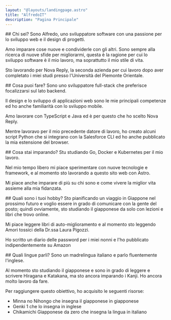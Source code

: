 ```yaml
---
layout: "@layouts/landingpage.astro"
title: "AlfredoIT"
description: "Pagina Principale"
---
```



<LandingDetails>
## Chi sei?
Sono Alfredo, uno sviluppatore software con una passione per lo sviluppo web e il design di progetti.

Amo imparare cose nuove e condividerle con gli altri. Sono sempre alla ricerca di nuove sfide per migliorarmi, questa è la ragione per cui lo sviluppo software è il mio lavoro, ma soprattutto il mio stile di vita.

Sto lavorando per <Href href="https://www.linkedin.com/company/novareply/">Nova Reply</Href>, la seconda azienda per cui lavoro dopo aver completato i miei studi presso l'<Href href="https://www.uniupo.it/">Università del Piemonte Orientale</Href>.
</LandingDetails>

<LandingDetails>
## Cosa puoi fare?
Sono uno sviluppatore full-stack che preferisce focalizzarsi sul lato backend.

Il design e lo sviluppo di applicazioni web sono le mie principali competenze ed ho anche familiarit&agrave; con lo sviluppo mobile.

Amo lavorare con TypeScript e Java ed è per questo che ho scelto Nova Reply.

Mentre lavoravo per il mio precedente datore di lavoro, ho creato alcuni script Python che si integrano con la <Href href="https://developer.salesforce.com/tools/sfdxcli">Salesforce CLI</Href> ed ho anche pubblicato la mia <Href href="https://github.com/Astisme/again-why-salesforce">estensione del browser</Href>.
</LandingDetails>

<LandingDetails>
## Cosa stai imparando?
Stu studiando Go, Docker e Kubernetes per il mio lavoro.

Nel mio tempo libero mi piace sperimentare con nuove tecnologie e framework, e al momento sto lavorando a questo sito web con <Href href="https://astro.build">Astro</Href>.

Mi piace anche imparare di pi&ugrave; su chi sono e come vivere la miglior vita assieme alla mia fidanzata.
</LandingDetails>

<LandingDetails>
## Quali sono i tuoi hobby?
Sto pianificando un viaggio in Giappone nel prossimo futuro e voglio essere in grado di comunicare con la gente del posto; quindi ovviamente, sto studiando il giapponese da solo con lezioni e libri che trovo online.

Mi piace leggere libri di auto-miglioramento e al momento sto leggendo <Href href="https://www.amazon.it/dp/8817193089/">Amori tossici</Href> della Dr.ssa Laura Pigozzi.

Ho scritto un diario delle password per i miei nonni e l'ho pubblicato <Href href="https://www.amazon.it/dp/B0CCCHQ2FZ">indipendentemente su Amazon</Href>
</LandingDetails>

<LandingDetails>
## Quali lingue parli?
Sono un madrelingua italiano e parlo fluentemente l'inglese.

Al momento sto studiando il giapponese e sono in grado di leggere e scrivere Hiragana e Katakana, ma sto ancora imparando i Kanji. Ho ancora molto lavoro da fare.

Per raggiungere questo obiettivo, ho acquisito le seguenti risorse:
- <Href href="https://www.amazon.it/Minna-No-Nihongo-Beginner-2nd/dp/4883196038/">Minna no Nihongo</Href> che insegna il giapponese in giapponese
- <Href href="https://www.amazon.it/Genki-Vol-1-Textbook-3e-ed/dp/4789017303/">Genki 1</Href> che lo insegna in inglese
- <Href href="https://www.amazon.it/Chikamichi-Giapponese-zero-giapponese-italiani-ebook/dp/B09Z9Q3CGL/">Chikamichi Giapponese da zero</Href> che insegna la lingua in italiano
</LandingDetails>
